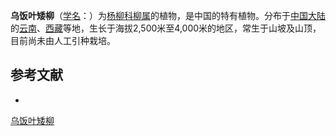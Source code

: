 {{Speciesbox
| name = 乌饭叶矮柳
| status = 
| status_system = 
| image =
| genus = Salix
| species = vaccinioides
| authority = Hand.-Mazz.
}}

'''乌饭叶矮柳'''（[[学名|学名]]：{{lang|la|''Salix vaccinioides''}}）为[[杨柳科|杨柳科]][[柳属|柳属]]的植物，是中国的特有植物。分布于[[中国大陆|中国大陆]]的[[云南|云南]]、[[西藏|西藏]]等地，生长于海拔2,500米至4,000米的地区，常生于山坡及山顶，目前尚未由人工引种栽培。

== 参考文献 ==
<div class="references-small">
* {{cite web| url =http://www.bioinfo.cn/db05/KmzwSpecies.php?action=view&id=20579| title =乌饭叶矮柳| work =《中国高等植物数据库全库》| publisher =中国科学院微生物研究所| author =昆明植物研究所| accessdate =2009-02-25| deadurl =yes| archiveurl =https://web.archive.org/web/20160305045928/http://www.bioinfo.cn/db05/KmzwSpecies.php?action=view&id=20579| archivedate =2016-03-05}}
</div>
{{Taxonbar|from=Q10878226}}

[[Category:柳属|乌饭叶矮柳]]


{{植物小作品}}